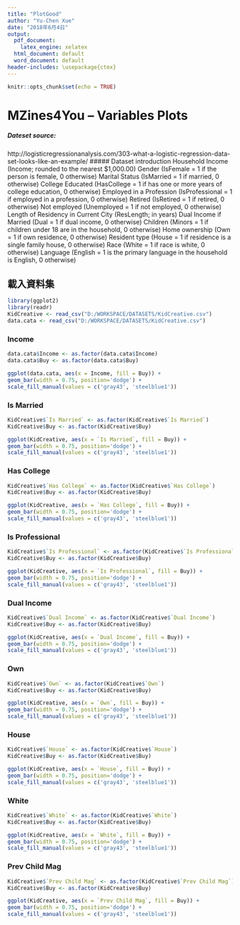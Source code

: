 ```yaml
---
title: "PlotGood"
author: "Yu-Chen Xue"
date: "2018年6月4日"
output:
  pdf_document:
    latex_engine: xelatex
  html_document: default
  word_document: default
header-includes: \usepackage{ctex}
---
```


```r
knitr::opts_chunk$set(echo = TRUE)
```

# MZines4You -- Variables Plots
##### Dateset source: 
http://logisticregressionanalysis.com/303-what-a-logistic-regression-data-set-looks-like-an-example/
##### Dataset introduction
Household Income (Income; rounded to the nearest $1,000.00)
Gender (IsFemale = 1 if the person is female, 0 otherwise)
Marital Status (IsMarried = 1 if married, 0 otherwise)
College Educated (HasCollege = 1 if has one or more years of college education, 0 otherwise)
Employed in a Profession (IsProfessional = 1 if employed in a profession, 0 otherwise)
Retired (IsRetired = 1 if retired, 0 otherwise)
Not employed (Unemployed = 1 if not employed,  0 otherwise)
Length of Residency in Current City (ResLength; in years)
Dual Income if Married (Dual = 1 if dual income, 0 otherwise)
Children (Minors = 1 if children under 18 are in the household, 0 otherwise)
Home ownership (Own = 1 if own residence, 0 otherwise)
Resident type (House = 1 if residence is a single family house, 0 otherwise)
Race (White = 1 if race is white, 0 otherwise)
Language (English = 1 is the primary language in the household is English, 0 otherwise)

## 載入資料集
```r
library(ggplot2)
library(readr)
KidCreative <- read_csv("D:/WORKSPACE/DATASETS/KidCreative.csv")
data.cata <- read_csv("D:/WORKSPACE/DATASETS/KidCreative.csv")
```

### Income
```r
data.cata$Income <- as.factor(data.cata$Income)
data.cata$Buy <- as.factor(data.cata$Buy)

ggplot(data.cata, aes(x = Income, fill = Buy)) + 
geom_bar(width = 0.75, position='dodge') + 
scale_fill_manual(values = c('gray43', 'steelblue1'))
```

### Is Married
```r
KidCreative$`Is Married` <- as.factor(KidCreative$`Is Married`)
KidCreative$Buy <- as.factor(KidCreative$Buy)

ggplot(KidCreative, aes(x = `Is Married`, fill = Buy)) + 
geom_bar(width = 0.75, position='dodge') + 
scale_fill_manual(values = c('gray43', 'steelblue1'))
```

### Has College
```r
KidCreative$`Has College` <- as.factor(KidCreative$`Has College`)
KidCreative$Buy <- as.factor(KidCreative$Buy)

ggplot(KidCreative, aes(x = `Has College`, fill = Buy)) + 
geom_bar(width = 0.75, position='dodge') + 
scale_fill_manual(values = c('gray43', 'steelblue1'))
```

### Is Professional
```r
KidCreative$`Is Professional` <- as.factor(KidCreative$`Is Professional`)
KidCreative$Buy <- as.factor(KidCreative$Buy)

ggplot(KidCreative, aes(x = `Is Professional`, fill = Buy)) + 
geom_bar(width = 0.75, position='dodge') + 
scale_fill_manual(values = c('gray43', 'steelblue1'))
```

### Dual Income
```r
KidCreative$`Dual Income` <- as.factor(KidCreative$`Dual Income`)
KidCreative$Buy <- as.factor(KidCreative$Buy)

ggplot(KidCreative, aes(x = `Dual Income`, fill = Buy)) + 
geom_bar(width = 0.75, position='dodge') + 
scale_fill_manual(values = c('gray43', 'steelblue1'))
```

### Own
```r
KidCreative$`Own` <- as.factor(KidCreative$`Own`)
KidCreative$Buy <- as.factor(KidCreative$Buy)

ggplot(KidCreative, aes(x = `Own`, fill = Buy)) + 
geom_bar(width = 0.75, position='dodge') + 
scale_fill_manual(values = c('gray43', 'steelblue1'))
```

### House
```r
KidCreative$`House` <- as.factor(KidCreative$`House`)
KidCreative$Buy <- as.factor(KidCreative$Buy)

ggplot(KidCreative, aes(x = `House`, fill = Buy)) + 
geom_bar(width = 0.75, position='dodge') + 
scale_fill_manual(values = c('gray43', 'steelblue1'))
```

### White
```r
KidCreative$`White` <- as.factor(KidCreative$`White`)
KidCreative$Buy <- as.factor(KidCreative$Buy)

ggplot(KidCreative, aes(x = `White`, fill = Buy)) + 
geom_bar(width = 0.75, position='dodge') + 
scale_fill_manual(values = c('gray43', 'steelblue1'))
```

### Prev Child Mag
```r
KidCreative$`Prev Child Mag` <- as.factor(KidCreative$`Prev Child Mag`)
KidCreative$Buy <- as.factor(KidCreative$Buy)

ggplot(KidCreative, aes(x = `Prev Child Mag`, fill = Buy)) + 
geom_bar(width = 0.75, position='dodge') + 
scale_fill_manual(values = c('gray43', 'steelblue1'))
```
